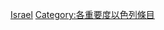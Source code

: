 {{Emptycat}}
{{Articles by Importance|topic=以色列|project=以色列|format=toc}}

[[Category:未知重要度条目|Israel]]
[[Category:各重要度以色列條目‎|Category:各重要度以色列條目‎]]